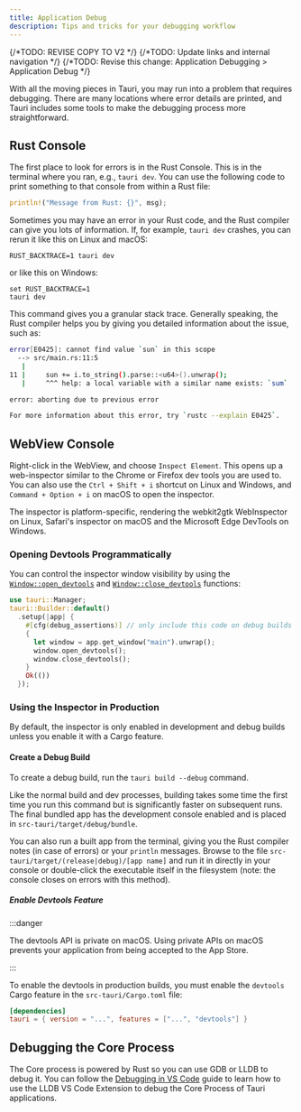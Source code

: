 ```yaml
---
title: Application Debug
description: Tips and tricks for your debugging workflow
---
```

{/*TODO: REVISE COPY TO V2 */}
{/*TODO: Update links and internal navigation */}
{/*TODO: Revise this change: Application Debugging > Application Debug */}


With all the moving pieces in Tauri, you may run into a problem that requires debugging. There are many locations where error details are printed, and Tauri includes some tools to make the debugging process more straightforward.

## Rust Console

The first place to look for errors is in the Rust Console. This is in the terminal where you ran, e.g., `tauri dev`. You can use the following code to print something to that console from within a Rust file:

```rust
println!("Message from Rust: {}", msg);
```

Sometimes you may have an error in your Rust code, and the Rust compiler can give you lots of information. If, for example, `tauri dev` crashes, you can rerun it like this on Linux and macOS:

```shell
RUST_BACKTRACE=1 tauri dev
```

or like this on Windows:

```shell
set RUST_BACKTRACE=1
tauri dev
```

This command gives you a granular stack trace. Generally speaking, the Rust compiler helps you by
giving you detailed information about the issue, such as:

```bash
error[E0425]: cannot find value `sun` in this scope
  --> src/main.rs:11:5
   |
11 |     sun += i.to_string().parse::<u64>().unwrap();
   |     ^^^ help: a local variable with a similar name exists: `sum`

error: aborting due to previous error

For more information about this error, try `rustc --explain E0425`.
```

## WebView Console

Right-click in the WebView, and choose `Inspect Element`. This opens up a web-inspector similar to the Chrome or Firefox dev tools you are used to.
You can also use the `Ctrl + Shift + i` shortcut on Linux and Windows, and `Command + Option + i` on macOS to open the inspector.

The inspector is platform-specific, rendering the webkit2gtk WebInspector on Linux, Safari's inspector on macOS and the Microsoft Edge DevTools on Windows.

### Opening Devtools Programmatically

You can control the inspector window visibility by using the [`Window::open_devtools`] and [`Window::close_devtools`] functions:

```rust
use tauri::Manager;
tauri::Builder::default()
  .setup(|app| {
    #[cfg(debug_assertions)] // only include this code on debug builds
    {
      let window = app.get_window("main").unwrap();
      window.open_devtools();
      window.close_devtools();
    }
    Ok(())
  });
```

### Using the Inspector in Production

By default, the inspector is only enabled in development and debug builds unless you enable it with a Cargo feature.

#### Create a Debug Build

To create a debug build, run the `tauri build --debug` command.

<CommandTabs
	npm="npm run tauri build -- --debug"
	yarn="yarn tauri build --debug"
	pnpm="pnpm tauri build --debug"
  cargo="cargo tauri build --debug"
/>

Like the normal build and dev processes, building takes some time the first time you run this command but is significantly faster on subsequent runs.
The final bundled app has the development console enabled and is placed in `src-tauri/target/debug/bundle`.

You can also run a built app from the terminal, giving you the Rust compiler notes (in case of errors) or your `println` messages. Browse to the file `src-tauri/target/(release|debug)/[app name]` and run it in directly in your console or double-click the executable itself in the filesystem (note: the console closes on errors with this method).

##### Enable Devtools Feature

:::danger

The devtools API is private on macOS. Using private APIs on macOS prevents your application from being accepted to the App Store.

:::

To enable the devtools in production builds, you must enable the `devtools` Cargo feature in the `src-tauri/Cargo.toml` file:

```toml
[dependencies]
tauri = { version = "...", features = ["...", "devtools"] }
```

## Debugging the Core Process

The Core process is powered by Rust so you can use GDB or LLDB to debug it. You can follow the [Debugging in VS Code] guide to learn how to use the LLDB VS Code Extension to debug the Core Process of Tauri applications.

[debugging in vs code]: /guides/debug/vs-code
[`window::open_devtools`]: https://docs.rs/tauri/1/tauri/window/struct.Window.html#method.open_devtools
[`window::close_devtools`]: https://docs.rs/tauri/1/tauri/window/struct.Window.html#method.close_devtools
